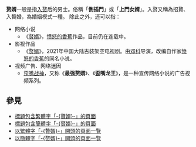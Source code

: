 '''赘婿'''一般是指[[入赘|入赘]]后的男士。俗稱「'''倒插門'''」或「'''上門女婿'''」。入赘又稱為招贅、入贅婚，為婚姻模式一種。
除此之外，还可以指：

* 网络小说
** 《[[赘婿_(网络小说)|赘婿]]》，[[愤怒的香蕉|愤怒的香蕉]]作品，目前仍在连载中。
* 影视作品
** 《[[赘婿_(网络剧)|赘婿]]》，2021年中国大陆古装架空电视剧。由[[邓科|邓科]]导演，改编自作家[[愤怒的香蕉|愤怒的香蕉]]的同名小说。
* 视频广告、网络迷因
** [[歪嘴战神|歪嘴战神]]，又称《'''最强赘婿'''》、《'''歪嘴龙王'''》，是一种宣传网络小说的广告视频系列。

== 參見 ==
* [[Special:Search/intitle:"贅婿"|標題包含繁體字「-{贅婿}-」的頁面]]
* [[Special:Search/intitle:"赘婿"|標題包含簡體字「-{赘婿}-」的頁面]]
* [[Special:Prefixindex/贅婿|以繁體字「-{贅婿}-」開頭的頁面一覽]]
* [[Special:Prefixindex/赘婿|以簡體字「-{赘婿}-」開頭的頁面一覽]]

{{disambig|cat=二字消歧义}}

{{DEFAULTSORT:Z赘}}